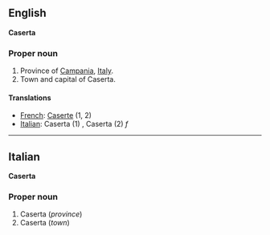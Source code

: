 ==English==
'''Caserta'''

===Proper noun===

#Province of [[Campania]], [[Italy]].
#Town and capital of Caserta.

====Translations====

*[[French]]: [[Caserte]] (1, 2)
*[[Italian]]: Caserta (1) '' '', Caserta (2) ''f''

----

==Italian==
'''Caserta'''

===Proper noun===

#Caserta (''province'')
#Caserta (''town'')